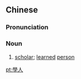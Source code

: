 {{also|学人}}
==Chinese==
{{zh-forms|s=学人}}

===Pronunciation===
{{zh-pron
|m=xuérén
|cat=n
}}

===Noun===
{{zh-noun}}

# [[scholar]]; [[learned]] [[person]]

[[pt:學人]]